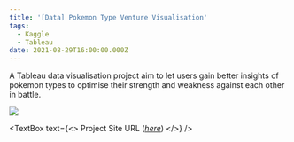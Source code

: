 ```yaml
---
title: '[Data] Pokemon Type Venture Visualisation'
tags:
  - Kaggle
  - Tableau
date: 2021-08-29T16:00:00.000Z
---
```


A Tableau data visualisation project aim to let users gain better insights of pokemon types to optimise their strength and weakness against each other in battle.

![](/Pokemon-Visualisation.png)

<TextBox
  text={<>
    Project Site URL (*[here](https://public.tableau.com/app/profile/chantelle.loh.yi.wei/viz/PokemonTypeVenture/Dashboard1)*)
  </>}
/>
